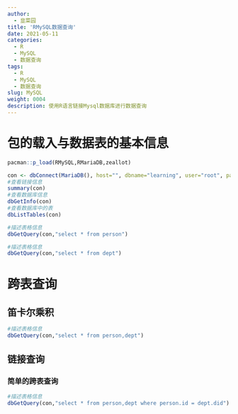 ```yaml
---
author:
  - 韭菜园
title: 'RMySQL数据查询'
date: 2021-05-11
categories:
  - R
  - MySQL
  - 数据查询
tags:
  - R
  - MySQL
  - 数据查询
slug: MySQL
weight: 0004
description: 使用R语言链接Mysql数据库进行数据查询
--- 
```


# 包的载入与数据表的基本信息

```r
pacman::p_load(RMySQL,RMariaDB,zeallot)
```

```r
con <- dbConnect(MariaDB(), host="", dbname="learning", user="root", password="Zh_xq1234@")#,host="127.0.0.1", port=3306
#查看链接信息
summary(con)
#查看数据库信息
dbGetInfo(con)
#查看数据库中的表
dbListTables(con)
```

```r
#描述表格信息
dbGetQuery(con,"select * from person")
```

```r
#描述表格信息
dbGetQuery(con,"select * from dept")
```

# 跨表查询

## 笛卡尔乘积

```r
#描述表格信息
dbGetQuery(con,"select * from person,dept")
```


## 链接查询

### 简单的跨表查询

```r
#描述表格信息
dbGetQuery(con,"select * from person,dept where person.id = dept.did")
```
